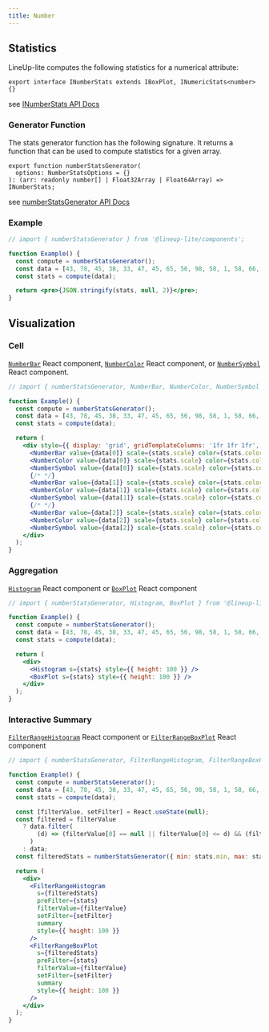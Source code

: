```yaml
---
title: Number
---
```


## Statistics

LineUp-lite computes the following statistics for a numerical attribute:

```tsx
export interface INumberStats extends IBoxPlot, INumericStats<number> {}
```

see [INumberStats API Docs](https://lineup-lite.js.org/api/components/interfaces/inumberstats.html)

### Generator Function

The stats generator function has the following signature. It returns a function that can be used to compute statistics for a given array.

```tsx
export function numberStatsGenerator(
  options: NumberStatsOptions = {}
): (arr: readonly number[] | Float32Array | Float64Array) => INumberStats;
```

see [numberStatsGenerator API Docs](https://lineup-lite.js.org/api/components/modules.html#numberstatsgenerator)

### Example

```jsx live
// import { numberStatsGenerator } from '@lineup-lite/components';

function Example() {
  const compute = numberStatsGenerator();
  const data = [43, 78, 45, 38, 33, 47, 45, 65, 56, 98, 58, 1, 58, 66, 57, 85, 32, 45, 75];
  const stats = compute(data);

  return <pre>{JSON.stringify(stats, null, 2)}</pre>;
}
```

## Visualization

### Cell

[`NumberBar`](https://lineup-lite.js.org/api/components/modules.html#numberbar) React component,
[`NumberColor`](https://lineup-lite.js.org/api/components/modules.html#numbercolor) React component, or
[`NumberSymbol`](https://lineup-lite.js.org/api/components/modules.html#numbersymbol) React component.

```jsx live
// import { numberStatsGenerator, NumberBar, NumberColor, NumberSymbol } from '@lineup-lite/components';

function Example() {
  const compute = numberStatsGenerator();
  const data = [43, 78, 45, 38, 33, 47, 45, 65, 56, 98, 58, 1, 58, 66, 57, 85, 32, 45, 75];
  const stats = compute(data);

  return (
    <div style={{ display: 'grid', gridTemplateColumns: '1fr 1fr 1fr', gridGap: 10 }}>
      <NumberBar value={data[0]} scale={stats.scale} color={stats.color} format={stats.format} />
      <NumberColor value={data[0]} scale={stats.scale} color={stats.color} format={stats.format} />
      <NumberSymbol value={data[0]} scale={stats.scale} color={stats.color} format={stats.format} />
      {/* */}
      <NumberBar value={data[1]} scale={stats.scale} color={stats.color} format={stats.format} />
      <NumberColor value={data[1]} scale={stats.scale} color={stats.color} format={stats.format} />
      <NumberSymbol value={data[1]} scale={stats.scale} color={stats.color} format={stats.format} />
      {/* */}
      <NumberBar value={data[2]} scale={stats.scale} color={stats.color} format={stats.format} />
      <NumberColor value={data[2]} scale={stats.scale} color={stats.color} format={stats.format} />
      <NumberSymbol value={data[2]} scale={stats.scale} color={stats.color} format={stats.format} />
    </div>
  );
}
```

### Aggregation

[`Histogram`](https://lineup-lite.js.org/api/components/modules.html#histogram) React component or
[`BoxPlot`](https://lineup-lite.js.org/api/components/modules.html#boxplot) React component

```jsx live
// import { numberStatsGenerator, Histogram, BoxPlot } from '@lineup-lite/components';

function Example() {
  const compute = numberStatsGenerator();
  const data = [43, 78, 45, 38, 33, 47, 45, 65, 56, 98, 58, 1, 58, 66, 57, 85, 32, 45, 75];
  const stats = compute(data);

  return (
    <div>
      <Histogram s={stats} style={{ height: 100 }} />
      <BoxPlot s={stats} style={{ height: 100 }} />
    </div>
  );
}
```

### Interactive Summary

[`FilterRangeHistogram`](https://lineup-lite.js.org/api/components/modules.html#filterrangehistogram) React component or
[`FilterRangeBoxPlot`](https://lineup-lite.js.org/api/components/modules.html#filterrangeboxplot) React component

```jsx live
// import { numberStatsGenerator, FilterRangeHistogram, FilterRangeBoxPlot } from '@lineup-lite/components';

function Example() {
  const compute = numberStatsGenerator();
  const data = [43, 78, 45, 38, 33, 47, 45, 65, 56, 98, 58, 1, 58, 66, 57, 85, 32, 45, 75];
  const stats = compute(data);

  const [filterValue, setFilter] = React.useState(null);
  const filtered = filterValue
    ? data.filter(
        (d) => (filterValue[0] == null || filterValue[0] <= d) && (filterValue[1] == null || d <= filterValue[1])
      )
    : data;
  const filteredStats = numberStatsGenerator({ min: stats.min, max: stats.max })(filtered);

  return (
    <div>
      <FilterRangeHistogram
        s={filteredStats}
        preFilter={stats}
        filterValue={filterValue}
        setFilter={setFilter}
        summary
        style={{ height: 100 }}
      />
      <FilterRangeBoxPlot
        s={filteredStats}
        preFilter={stats}
        filterValue={filterValue}
        setFilter={setFilter}
        summary
        style={{ height: 100 }}
      />
    </div>
  );
}
```

